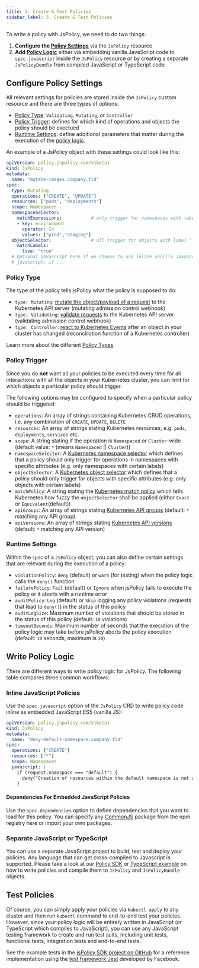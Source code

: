 ```yaml
---
title: 3. Create & Test Policies
sidebar_label: 3. Create & Test Policies
---
```



To write a policy with JsPolicy, we need to do two things:
1. **Configure the [Policy Settings](#configure-policy-settings)** via the `JsPolicy` resource
2. **Add [Policy Logic](#write-policy-logic)** either via embedding vanilla JavaScript code to `spec.javascript` inside the `JsPolicy` resource or by creating a separate `JsPolicyBundle` from compiled JavaScript or TypeScript code

## Configure Policy Settings
All relevant settings for policies are stored inside the `JsPolicy` custom resource and there are three types of options:
- [Policy Type](#policy-type): `Validating`, `Mutating`, or `Controller`
- [Policy Trigger](#policy-trigger): defines for which kind of operations and objects the policy should be exectued
- [Runtime Settings](#runtime-settings): define additional parameters that matter during the execution of the [policy logic](#write-policy-logic).

An example of a JsPolicy object with these settings could look like this:
```yaml {6-20}
apiVersion: policy.jspolicy.com/v1beta1
kind: JsPolicy
metadata:
  name: "mutate-images.company.tld"
spec:
  type: Mutating
  operations: ["CREATE", "UPDATE"]
  resources: ["pods", "deployments"]
  scope: Namespaced
  namespaceSelector:
    matchExpressions:           # only trigger for namespaces with label "environment: prod" and/or label "environment: staging"
    - key: environment
      operator: In
      values: ["prod","staging"]
  objectSelector:               # all trigger for objects with label "live: true"
    matchLabels:
      live: "true"
  # Optional javascript here if we choose to use inline vanilla JavaScript code
  # javascript: if ...
```

### Policy Type
The type of the policy tells jsPolicy what the policy is supposed to do:
- `type: Mutating`: [mutate the object/payload of a request](../using-policies/policy-types.mdx#mutating) to the Kubernetes API server (mutating admission control webhook)
- `type: Validating`: [validate requests](../using-policies/policy-types.mdx#validating) to the Kubernetes API server (validating admission control webhook)
- `type: Controller`: [react to Kubernetes Events](../using-policies/policy-types.mdx#controller) after an object in your cluster has changed (reconciliation function of a Kubernetes controller)

Learn more about the different [Policy Types](../using-policies/policy-types.mdx)


### Policy Trigger
Since you do **not** want all your policies to be executed every time for all interactions with all the objects in your Kubernetes cluster, you can limit for which objects a particular policy should trigger.

The following options may be configured to specify when a particular policy should be triggered:
- `operations`: An array of strings containing Kubernetes CRUD operations, i.e. any combination of `CREATE`, `UPDATE`, `DELETE`
- `resources`: An array of strings stating Kubernetes resources, e.g. `pods`, `deployments`, `services` etc.
- `scope`: A string stating if the operation is `Namespaced` or `Cluster`-wide (default value: `*` (means `Namespaced` || `Cluster`))
- `namespaceSelector`: A [Kubernetes namespace selector](https://kubernetes.io/docs/reference/access-authn-authz/extensible-admission-controllers/#matching-requests-namespaceselector) which defines that a policy should only trigger for operations in namespaces with specific attributes (e.g. only namespaces with certain labels)
- `objectSelector`: A [Kubernetes object selector](https://kubernetes.io/docs/reference/access-authn-authz/extensible-admission-controllers/#matching-requests-objectselector) which defines that a policy should only trigger for objects with specific attributes (e.g. only objects with certain labels)
- `matchPolicy`: A string stating the [Kubernetes match policy](https://kubernetes.io/docs/reference/access-authn-authz/extensible-admission-controllers/#matching-requests-matchpolicy) which tells Kubernetes how fuzzy the `objectSelector` shall be applied (either `Exact` or `Equivalent`(default))
- `apiGroups`: An array of strings stating [Kubernetes API groups](https://kubernetes.io/docs/reference/access-authn-authz/extensible-admission-controllers/#matching-requests-rules) (default: `*` matching any API group)
- `apiVersions`: An array of strings stating [Kubernetes API versions](https://kubernetes.io/docs/reference/access-authn-authz/extensible-admission-controllers/#matching-requests-rules) (default: `*` matching any API version)


### Runtime Settings
Within the `spec` of a `JsPolicy` object, you can also define certain settings that are relevant during the execution of a policy:
- `violationPolicy`: `deny` (default) or `warn` (for testing) when the policy logic calls the `deny()` function
- `failurePolicy`: `Fail` (default) or `Ignore` when jsPolicy fails to execute the policy or it aborts with a runtime error
- `auditPolicy`: `Log` (default) or `Skip` logging any policy violations (requests that lead to `deny()`) in the status of this policy
- `auditLogSize`: Maximum number of violations that should be stored in the status of this policy (default: `10` violations)
- `timeoutSeconds`: Maximum number of seconds that the execution of the policy logic may take before jsPolicy aborts the policy execution (default: `10` seconds, maximum is `30`)



## Write Policy Logic
There are different ways to write policy logic for JsPolicy. The following table compares three common workflows:


<PolicyWritingComparisonFragment/>


### Inline JavaScript Policies
Use the `spec.javascript` option of the `JsPolicy` CRD to write policy code inline as embedded JavaScript ES5 (vanilla JS):
```yaml
apiVersion: policy.jspolicy.com/v1beta1
kind: JsPolicy
metadata:
  name: "deny-default-namespace.company.tld"
spec:
  operations: ["CREATE"]
  resources: ["*"]
  scope: Namespaced
  javascript: |
    if (request.namespace === "default") {
      deny("Creation of resources within the default namespace is not allowed!");
    }
```

#### Dependencies For Embedded JavaScript Policies

Use the `spec.dependencies` option to define dependencies that you want to load for this policy. You can specify any [CommonJS](https://en.wikipedia.org/wiki/CommonJS) package from the npm registry here or import your own packages.

### Separate JavaScript or TypeScript

You can use a separate JavaScript project to build, test and deploy your policies. Any language that can get cross-compiled to Javascript is supported. Please take a look at our [Policy SDK](../writing-policies/policy-sdk.mdx) or [TypeScript example](https://github.com/loft-sh/jspolicy/tree/main/examples/typescript-policy) on how to write policies and compile them to `JsPolicy` and `JsPolicyBundle` objects.


## Test Policies
Of course, you can simply apply your policies via `kubectl apply` to any cluster and then run `kubectl` command to end-to-end test your policies. However, since your policy logic will be entirely written in JavaScript (or TypeScript which compiles to JavaScript), you can use any JavaScript testing framework to create and run test suits, including unit tests, functional tests, integration tests and end-to-end tests.

See the example tests in the [jsPolicy SDK project on GitHub](https://github.com/loft-sh/jspolicy-sdk#run-jest-tests) for a reference implementation using the [test framework Jest](https://jestjs.io/) developed by Facebook.
